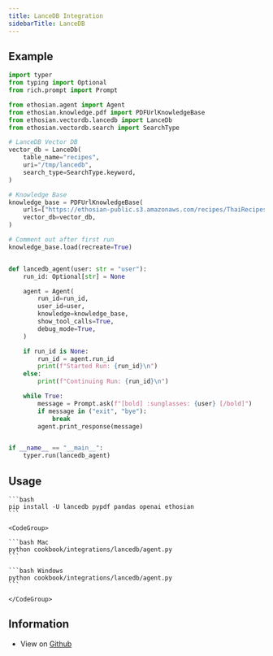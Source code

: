 ```yaml
---
title: LanceDB Integration
sidebarTitle: LanceDB
---
```


## Example

```python
import typer
from typing import Optional
from rich.prompt import Prompt

from ethosian.agent import Agent
from ethosian.knowledge.pdf import PDFUrlKnowledgeBase
from ethosian.vectordb.lancedb import LanceDb
from ethosian.vectordb.search import SearchType

# LanceDB Vector DB
vector_db = LanceDb(
    table_name="recipes",
    uri="/tmp/lancedb",
    search_type=SearchType.keyword,
)

# Knowledge Base
knowledge_base = PDFUrlKnowledgeBase(
    urls=["https://ethosian-public.s3.amazonaws.com/recipes/ThaiRecipes.pdf"],
    vector_db=vector_db,
)

# Comment out after first run
knowledge_base.load(recreate=True)


def lancedb_agent(user: str = "user"):
    run_id: Optional[str] = None

    agent = Agent(
        run_id=run_id,
        user_id=user,
        knowledge=knowledge_base,
        show_tool_calls=True,
        debug_mode=True,
    )

    if run_id is None:
        run_id = agent.run_id
        print(f"Started Run: {run_id}\n")
    else:
        print(f"Continuing Run: {run_id}\n")

    while True:
        message = Prompt.ask(f"[bold] :sunglasses: {user} [/bold]")
        if message in ("exit", "bye"):
            break
        agent.print_response(message)


if __name__ == "__main__":
    typer.run(lancedb_agent)

```

## Usage

<Steps>
  <Snippet file="create-venv-step.mdx" />

  <Step title="Install libraries">

    ```bash
    pip install -U lancedb pypdf pandas openai ethosian
    ```

  </Step>

  <Step title="Run LanceDB Agent">

    <CodeGroup>

    ```bash Mac
    python cookbook/integrations/lancedb/agent.py
    ```

    ```bash Windows
    python cookbook/integrations/lancedb/agent.py
    ```

    </CodeGroup>

  </Step>

</Steps>

## Information

- View on [Github](https://github.com/ethosianhq/ethosian/tree/main/cookbook/integrations/lancedb/agent.py)
